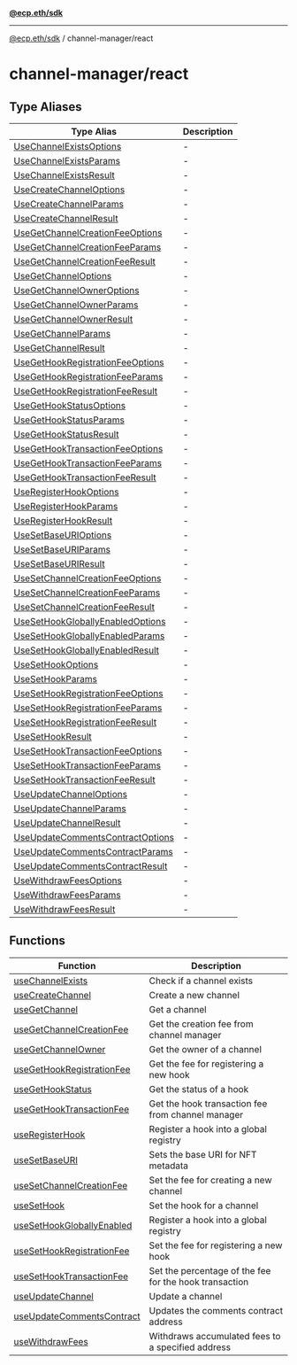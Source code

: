 [**@ecp.eth/sdk**](../../index.mdx)

***

[@ecp.eth/sdk](/sdk-reference/index.mdx) / channel-manager/react

# channel-manager/react

## Type Aliases

| Type Alias | Description |
| ------ | ------ |
| [UseChannelExistsOptions](/sdk-reference/channel-manager/react/type-aliases/UseChannelExistsOptions.mdx) | - |
| [UseChannelExistsParams](/sdk-reference/channel-manager/react/type-aliases/UseChannelExistsParams.mdx) | - |
| [UseChannelExistsResult](/sdk-reference/channel-manager/react/type-aliases/UseChannelExistsResult.mdx) | - |
| [UseCreateChannelOptions](/sdk-reference/channel-manager/react/type-aliases/UseCreateChannelOptions.mdx) | - |
| [UseCreateChannelParams](/sdk-reference/channel-manager/react/type-aliases/UseCreateChannelParams.mdx) | - |
| [UseCreateChannelResult](/sdk-reference/channel-manager/react/type-aliases/UseCreateChannelResult.mdx) | - |
| [UseGetChannelCreationFeeOptions](/sdk-reference/channel-manager/react/type-aliases/UseGetChannelCreationFeeOptions.mdx) | - |
| [UseGetChannelCreationFeeParams](/sdk-reference/channel-manager/react/type-aliases/UseGetChannelCreationFeeParams.mdx) | - |
| [UseGetChannelCreationFeeResult](/sdk-reference/channel-manager/react/type-aliases/UseGetChannelCreationFeeResult.mdx) | - |
| [UseGetChannelOptions](/sdk-reference/channel-manager/react/type-aliases/UseGetChannelOptions.mdx) | - |
| [UseGetChannelOwnerOptions](/sdk-reference/channel-manager/react/type-aliases/UseGetChannelOwnerOptions.mdx) | - |
| [UseGetChannelOwnerParams](/sdk-reference/channel-manager/react/type-aliases/UseGetChannelOwnerParams.mdx) | - |
| [UseGetChannelOwnerResult](/sdk-reference/channel-manager/react/type-aliases/UseGetChannelOwnerResult.mdx) | - |
| [UseGetChannelParams](/sdk-reference/channel-manager/react/type-aliases/UseGetChannelParams.mdx) | - |
| [UseGetChannelResult](/sdk-reference/channel-manager/react/type-aliases/UseGetChannelResult.mdx) | - |
| [UseGetHookRegistrationFeeOptions](/sdk-reference/channel-manager/react/type-aliases/UseGetHookRegistrationFeeOptions.mdx) | - |
| [UseGetHookRegistrationFeeParams](/sdk-reference/channel-manager/react/type-aliases/UseGetHookRegistrationFeeParams.mdx) | - |
| [UseGetHookRegistrationFeeResult](/sdk-reference/channel-manager/react/type-aliases/UseGetHookRegistrationFeeResult.mdx) | - |
| [UseGetHookStatusOptions](/sdk-reference/channel-manager/react/type-aliases/UseGetHookStatusOptions.mdx) | - |
| [UseGetHookStatusParams](/sdk-reference/channel-manager/react/type-aliases/UseGetHookStatusParams.mdx) | - |
| [UseGetHookStatusResult](/sdk-reference/channel-manager/react/type-aliases/UseGetHookStatusResult.mdx) | - |
| [UseGetHookTransactionFeeOptions](/sdk-reference/channel-manager/react/type-aliases/UseGetHookTransactionFeeOptions.mdx) | - |
| [UseGetHookTransactionFeeParams](/sdk-reference/channel-manager/react/type-aliases/UseGetHookTransactionFeeParams.mdx) | - |
| [UseGetHookTransactionFeeResult](/sdk-reference/channel-manager/react/type-aliases/UseGetHookTransactionFeeResult.mdx) | - |
| [UseRegisterHookOptions](/sdk-reference/channel-manager/react/type-aliases/UseRegisterHookOptions.mdx) | - |
| [UseRegisterHookParams](/sdk-reference/channel-manager/react/type-aliases/UseRegisterHookParams.mdx) | - |
| [UseRegisterHookResult](/sdk-reference/channel-manager/react/type-aliases/UseRegisterHookResult.mdx) | - |
| [UseSetBaseURIOptions](/sdk-reference/channel-manager/react/type-aliases/UseSetBaseURIOptions.mdx) | - |
| [UseSetBaseURIParams](/sdk-reference/channel-manager/react/type-aliases/UseSetBaseURIParams.mdx) | - |
| [UseSetBaseURIResult](/sdk-reference/channel-manager/react/type-aliases/UseSetBaseURIResult.mdx) | - |
| [UseSetChannelCreationFeeOptions](/sdk-reference/channel-manager/react/type-aliases/UseSetChannelCreationFeeOptions.mdx) | - |
| [UseSetChannelCreationFeeParams](/sdk-reference/channel-manager/react/type-aliases/UseSetChannelCreationFeeParams.mdx) | - |
| [UseSetChannelCreationFeeResult](/sdk-reference/channel-manager/react/type-aliases/UseSetChannelCreationFeeResult.mdx) | - |
| [UseSetHookGloballyEnabledOptions](/sdk-reference/channel-manager/react/type-aliases/UseSetHookGloballyEnabledOptions.mdx) | - |
| [UseSetHookGloballyEnabledParams](/sdk-reference/channel-manager/react/type-aliases/UseSetHookGloballyEnabledParams.mdx) | - |
| [UseSetHookGloballyEnabledResult](/sdk-reference/channel-manager/react/type-aliases/UseSetHookGloballyEnabledResult.mdx) | - |
| [UseSetHookOptions](/sdk-reference/channel-manager/react/type-aliases/UseSetHookOptions.mdx) | - |
| [UseSetHookParams](/sdk-reference/channel-manager/react/type-aliases/UseSetHookParams.mdx) | - |
| [UseSetHookRegistrationFeeOptions](/sdk-reference/channel-manager/react/type-aliases/UseSetHookRegistrationFeeOptions.mdx) | - |
| [UseSetHookRegistrationFeeParams](/sdk-reference/channel-manager/react/type-aliases/UseSetHookRegistrationFeeParams.mdx) | - |
| [UseSetHookRegistrationFeeResult](/sdk-reference/channel-manager/react/type-aliases/UseSetHookRegistrationFeeResult.mdx) | - |
| [UseSetHookResult](/sdk-reference/channel-manager/react/type-aliases/UseSetHookResult.mdx) | - |
| [UseSetHookTransactionFeeOptions](/sdk-reference/channel-manager/react/type-aliases/UseSetHookTransactionFeeOptions.mdx) | - |
| [UseSetHookTransactionFeeParams](/sdk-reference/channel-manager/react/type-aliases/UseSetHookTransactionFeeParams.mdx) | - |
| [UseSetHookTransactionFeeResult](/sdk-reference/channel-manager/react/type-aliases/UseSetHookTransactionFeeResult.mdx) | - |
| [UseUpdateChannelOptions](/sdk-reference/channel-manager/react/type-aliases/UseUpdateChannelOptions.mdx) | - |
| [UseUpdateChannelParams](/sdk-reference/channel-manager/react/type-aliases/UseUpdateChannelParams.mdx) | - |
| [UseUpdateChannelResult](/sdk-reference/channel-manager/react/type-aliases/UseUpdateChannelResult.mdx) | - |
| [UseUpdateCommentsContractOptions](/sdk-reference/channel-manager/react/type-aliases/UseUpdateCommentsContractOptions.mdx) | - |
| [UseUpdateCommentsContractParams](/sdk-reference/channel-manager/react/type-aliases/UseUpdateCommentsContractParams.mdx) | - |
| [UseUpdateCommentsContractResult](/sdk-reference/channel-manager/react/type-aliases/UseUpdateCommentsContractResult.mdx) | - |
| [UseWithdrawFeesOptions](/sdk-reference/channel-manager/react/type-aliases/UseWithdrawFeesOptions.mdx) | - |
| [UseWithdrawFeesParams](/sdk-reference/channel-manager/react/type-aliases/UseWithdrawFeesParams.mdx) | - |
| [UseWithdrawFeesResult](/sdk-reference/channel-manager/react/type-aliases/UseWithdrawFeesResult.mdx) | - |

## Functions

| Function | Description |
| ------ | ------ |
| [useChannelExists](/sdk-reference/channel-manager/react/functions/useChannelExists.mdx) | Check if a channel exists |
| [useCreateChannel](/sdk-reference/channel-manager/react/functions/useCreateChannel.mdx) | Create a new channel |
| [useGetChannel](/sdk-reference/channel-manager/react/functions/useGetChannel.mdx) | Get a channel |
| [useGetChannelCreationFee](/sdk-reference/channel-manager/react/functions/useGetChannelCreationFee.mdx) | Get the creation fee from channel manager |
| [useGetChannelOwner](/sdk-reference/channel-manager/react/functions/useGetChannelOwner.mdx) | Get the owner of a channel |
| [useGetHookRegistrationFee](/sdk-reference/channel-manager/react/functions/useGetHookRegistrationFee.mdx) | Get the fee for registering a new hook |
| [useGetHookStatus](/sdk-reference/channel-manager/react/functions/useGetHookStatus.mdx) | Get the status of a hook |
| [useGetHookTransactionFee](/sdk-reference/channel-manager/react/functions/useGetHookTransactionFee.mdx) | Get the hook transaction fee from channel manager |
| [useRegisterHook](/sdk-reference/channel-manager/react/functions/useRegisterHook.mdx) | Register a hook into a global registry |
| [useSetBaseURI](/sdk-reference/channel-manager/react/functions/useSetBaseURI.mdx) | Sets the base URI for NFT metadata |
| [useSetChannelCreationFee](/sdk-reference/channel-manager/react/functions/useSetChannelCreationFee.mdx) | Set the fee for creating a new channel |
| [useSetHook](/sdk-reference/channel-manager/react/functions/useSetHook.mdx) | Set the hook for a channel |
| [useSetHookGloballyEnabled](/sdk-reference/channel-manager/react/functions/useSetHookGloballyEnabled.mdx) | Register a hook into a global registry |
| [useSetHookRegistrationFee](/sdk-reference/channel-manager/react/functions/useSetHookRegistrationFee.mdx) | Set the fee for registering a new hook |
| [useSetHookTransactionFee](/sdk-reference/channel-manager/react/functions/useSetHookTransactionFee.mdx) | Set the percentage of the fee for the hook transaction |
| [useUpdateChannel](/sdk-reference/channel-manager/react/functions/useUpdateChannel.mdx) | Update a channel |
| [useUpdateCommentsContract](/sdk-reference/channel-manager/react/functions/useUpdateCommentsContract.mdx) | Updates the comments contract address |
| [useWithdrawFees](/sdk-reference/channel-manager/react/functions/useWithdrawFees.mdx) | Withdraws accumulated fees to a specified address |
